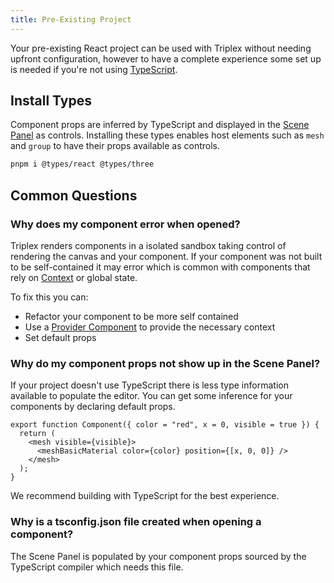 ```yaml
---
title: Pre-Existing Project
---
```


Your pre-existing React project can be used with Triplex without needing upfront configuration, however to have a complete experience some set up is needed if you're not using [TypeScript](https://www.typescriptlang.org/).

## Install Types

Component props are inferred by TypeScript and displayed in the [Scene Panel](/docs/building-your-scene/learn-the-ui/scene-panel) as controls. Installing these types enables host elements such as `mesh` and `group` to have their props available as controls.

```bash
pnpm i @types/react @types/three
```

## Common Questions

### Why does my component error when opened?

Triplex renders components in a isolated sandbox taking control of rendering the canvas and your component. If your component was not built to be self-contained it may error which is common with components that rely on [Context](https://react.dev/learn/passing-data-deeply-with-context) or global state.

To fix this you can:

- Refactor your component to be more self contained
- Use a [Provider Component](/docs/building-your-scene/project-config#provider-component) to provide the necessary context
- Set default props

### Why do my component props not show up in the Scene Panel?

If your project doesn't use TypeScript there is less type information available to populate the editor. You can get some inference for your components by declaring default props.

```tsx /color = "red"/ /x = 0/ /visible = true/
export function Component({ color = "red", x = 0, visible = true }) {
  return (
    <mesh visible={visible}>
      <meshBasicMaterial color={color} position={[x, 0, 0]} />
    </mesh>
  );
}
```

We recommend building with TypeScript for the best experience.

### Why is a tsconfig.json file created when opening a component?

The Scene Panel is populated by your component props sourced by the TypeScript compiler which needs this file.
